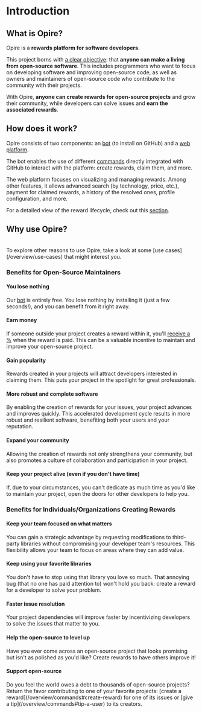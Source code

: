 
# Introduction

## What is Opire?

Opire is a **rewards platform for software developers**.

This project borns with <u>a clear objective</u>: that **anyone can make a living from open-source software**. This includes programmers who want to focus on developing software and improving open-source code, as well as owners and maintainers of open-source code who contribute to the community with their projects.

With Opire, **anyone can create rewards for open-source projects** and grow their community, while developers can solve issues and **earn the associated rewards**.

## How does it work?

Opire consists of two components: an [bot](/overview/install-bot) (to install on GitHub) and a [web platform](https://app.opire.dev).

The bot enables the use of different [commands](/overview/commands) directly integrated with GitHub to interact with the platform: create rewards, claim them, and more.

The web platform focuses on visualizing and managing rewards. Among other features, it allows advanced search (by technology, price, etc.), payment for claimed rewards, a history of the resolved ones, profile configuration, and more.

For a detailed view of the reward lifecycle, check out this [section](/rewards/lifecycle).

## Why use Opire?

<br/>
<InfoPanel>To explore other reasons to use Opire, take a look at some [use cases](/overview/use-cases) that might interest you.</InfoPanel>

### Benefits for Open-Source Maintainers

#### You lose nothing
<DimmedText>Our [bot](/overview/install-bot) is entirely free. You lose nothing by installing it (just a few seconds!), and you can benefit from it right away.</DimmedText>

#### Earn money
<DimmedText>If someone outside your project creates a reward within it, you'll [receive a %](/rewards/pricing#percentage-for-code-owner) when the reward is paid. This can be a valuable incentive to maintain and improve your open-source project.</DimmedText>

#### Gain popularity
<DimmedText>Rewards created in your projects will attract developers interested in claiming them. This puts your project in the spotlight for great professionals.</DimmedText>

#### More robust and complete software
<DimmedText>By enabling the creation of rewards for your issues, your project advances and improves quickly. This accelerated development cycle results in more robust and resilient software, benefiting both your users and your reputation.</DimmedText>

#### Expand your community
<DimmedText>Allowing the creation of rewards not only strengthens your community, but also promotes a culture of collaboration and participation in your project.</DimmedText>

#### Keep your project alive (even if you don't have time)
<DimmedText>If, due to your circumstances, you can't dedicate as much time as you'd like to maintain your project, open the doors for other developers to help you.</DimmedText>

### Benefits for Individuals/Organizations Creating Rewards

#### Keep your team focused on what matters
<DimmedText>
You can gain a strategic advantage by requesting modifications to third-party libraries without compromising your developer team's resources. This flexibility allows your team to focus on areas where they can add value.
</DimmedText>

#### Keep using your favorite libraries
<DimmedText>
You don't have to stop using that library you love so much. That annoying bug (that no one has paid attention to) won't hold you back: create a reward for a developer to solve your problem.
</DimmedText>

#### Faster issue resolution
<DimmedText>
Your project dependencies will improve faster by incentivizing developers to solve the issues that matter to you.
</DimmedText>

#### Help the open-source to level up
<DimmedText>
Have you ever come across an open-source project that looks promising but isn't as polished as you'd like? Create rewards to have others improve it!
</DimmedText>

#### Support open-source
<DimmedText>
Do you feel the world owes a debt to thousands of open-source projects? Return the favor contributing to one of your favorite projects: [create a reward](/overview/commands#create-reward) for one of its issues or [give a tip](/overview/commands#tip-a-user) to its creators.
</DimmedText>